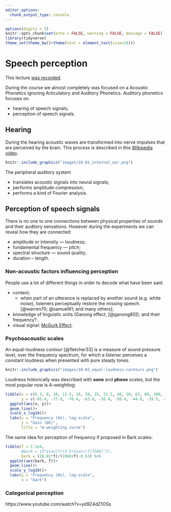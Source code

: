 ```yaml
---
editor_options: 
  chunk_output_type: console
---
```


```r
options(digits = 3)
knitr::opts_chunk$set(echo = FALSE, warning = FALSE, message = FALSE)
library(tidyverse)
theme_set(theme_bw()+theme(text = element_text(size=18)))
```

# Speech perception

This lecture [was recorded](https://youtu.be/LEVN7V9Fiis).

During the course we almost completely was focused on a Acoustic Phonetics ignoring Articulatory and Auditory Phonetics. Auditory phonetics focuses on

* hearing of speech signals;
* perception of speech signals.

## Hearing

During the hearing acoustic waves are transformed into nerve impulses that are perceived by the brain. This process is described in this [Wikipedia video](https://commons.wikimedia.org/w/index.php?title=File%3AJourney_of_Sound_to_the_Brain.ogv).

```r
knitr::include_graphics("images/10.01_internal_ear.png")
```

The peripheral auditory system

* translates acoustic signals into neural signals;
* performs amplitude compression;
* performs a kind of Fourier analysis.

## Perception of speech signals

There is no one to one connections between physical properties of sounds and their auditory sensations. However during the experiments we can reveal how they are connected:

* amplitude or intensity --- loudness;
* fundamental frequency --- pitch;
* spectral structure --- sound quality;
* duration -- length.

### Non-acoustic factors influencing perception

People use a lot of different things in order to decode what have been said:

* context;
  * when part of an utterance is replaced by another sound (e.g. white noise), listeners perceptually restore the missing speech. [@warren70; @samuel81; and many others];
* knowledge of linguistic units (Ganong effect, [@ganong80]); and their frequency?..
* visual signal: [McGurk Effect](https://www.youtube.com/watch?v=PWGeUztTkRA).

### Psychoacoustic scales

An equal-loudness contour [@fletcher33] is a measure of sound pressure level, over the frequency spectrum, for which a listener perceives a constant loudness when presented with pure steady tones.

```r
knitr::include_graphics("images/10.02_equal-loudness-contours.png")
```

Loudness historically was described with **sone** and **phone** scales, but the most popular now is A-weighting:

```r
tibble(x = c(6.3, 8, 10, 12.5, 16, 20, 25, 31.5, 40, 50, 63, 80, 100, 125, 160, 200, 250, 315, 400, 500, 630, 800, 1000, 1250, 1600, 2000, 2500, 3150, 4000, 5000, 6300, 8000, 10000, 12500, 16000, 20000),
       y = c(-85.4, -77.6, -70.4, -63.6, -56.4, -50.4, -44.8, -39.5, -34.5, -30.3, -26.2, -22.4, -19.1, -16.2, -13.2, -10.8, -8.7, -6.6, -4.8, -3.2, -1.9, -0.8, 0, 0.6, 1, 1.2, 1.3, 1.2, 1, 0.6, -0.1, -1.1, -2.5, -4.3, -6.7, -9.3)) %>% 
  ggplot(aes(x, y))+
  geom_line()+
  scale_x_log10()+
  labs(x = "Frequency (Hz), log-scale",
       y = "Gain (Db)",
       title = "A-weighting curve")
```

The same idea for perception of frequency if proposed in Bark scales:

```r
tibble(f = 1:1e4,
       #bark = 13*atan(f)+3.5*atan((f/7500)^2),
       bark = (26.81*f)/(1960+f)-0.53) %>% 
  ggplot(aes(bark, f))+
  geom_line()+
  scale_y_log10()+
  labs(y = "Frequency (Hz), log-scale",
       x = "bark")
```


### Categorical perception

https://www.youtube.com/watch?v=yd9Z4dZ1OSs